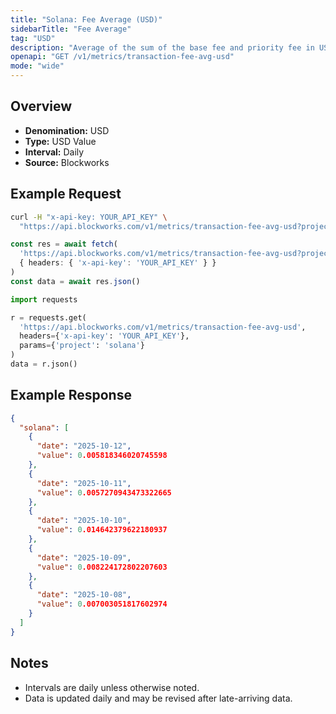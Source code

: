 ```yaml
---
title: "Solana: Fee Average (USD)"
sidebarTitle: "Fee Average"
tag: "USD"
description: "Average of the sum of the base fee and priority fee in USD that day"
openapi: "GET /v1/metrics/transaction-fee-avg-usd"
mode: "wide"
---
```


## Overview

- **Denomination:** USD
- **Type:** USD Value
- **Interval:** Daily
- **Source:** Blockworks

## Example Request

<CodeGroup>

```bash cURL
curl -H "x-api-key: YOUR_API_KEY" \
  "https://api.blockworks.com/v1/metrics/transaction-fee-avg-usd?project=solana"
```

```typescript TypeScript
const res = await fetch(
  'https://api.blockworks.com/v1/metrics/transaction-fee-avg-usd?project=solana',
  { headers: { 'x-api-key': 'YOUR_API_KEY' } }
)
const data = await res.json()
```

```python Python
import requests

r = requests.get(
  'https://api.blockworks.com/v1/metrics/transaction-fee-avg-usd',
  headers={'x-api-key': 'YOUR_API_KEY'},
  params={'project': 'solana'}
)
data = r.json()
```

</CodeGroup>

## Example Response

```json
{
  "solana": [
    {
      "date": "2025-10-12",
      "value": 0.005818346020745598
    },
    {
      "date": "2025-10-11",
      "value": 0.0057270943473322665
    },
    {
      "date": "2025-10-10",
      "value": 0.014642379622180937
    },
    {
      "date": "2025-10-09",
      "value": 0.008224172802207603
    },
    {
      "date": "2025-10-08",
      "value": 0.007003051817602974
    }
  ]
}
```

## Notes
- Intervals are daily unless otherwise noted.
- Data is updated daily and may be revised after late-arriving data.